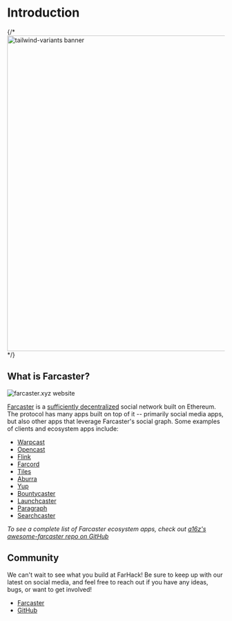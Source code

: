 
# Introduction

{/* <Image
  alt="tailwind-variants banner"
  priority
  quality={90}
  className="mt-1 rounded-lg"
  height="730"
  src="/banner.png"
  width="1460"
/> */}

## What is Farcaster?

![farcaster.xyz website](https://blog.thirdweb.com/content/images/size/w1000/2023/10/What-is-Farcaster_-A-Beginner-s-Guide---5-Minute-Explainer.png)

[Farcaster](https://farcaster.xyz) is a [sufficiently decentralized](https://www.varunsrinivasan.com/2022/01/11/sufficient-decentralization-for-social-networks) social network built on Ethereum.
The protocol has many apps built on top of it -- primarily social media apps, but also other apps that leverage Farcaster's social graph.
Some examples of clients and ecosystem apps include:
- [Warpcast](https://warpcast.com)
- [Opencast](https://opencast.stephancill.co.za)
- [Flink](https://flink.fyi)
- [Farcord](https://farcord.com)
- [Tiles](https://tiles.cool)
- [Aburra](https://aburra.xyz)
- [Yup](https://yup.io)
- [Bountycaster](https://bountycaster.xyz)
- [Launchcaster](https://launchcaster.xyz)
- [Paragraph](https://paragraph.xyz)
- [Searchcaster](https://searchcaster.xyz)

_To see a complete list of Farcaster ecosystem apps, check out [a16z's awesome-farcaster repo on GitHub](https://github.com/a16z/awesome-farcaster)_

## Community

We can't wait to see what you build at FarHack! Be sure to keep up with our latest on social media, and feel free to reach out if you have any ideas, bugs, or want to get involved!

- [Farcaster](https://warpcast.com/farhack)
- [GitHub](https://github.com/dylsteck/farhack)